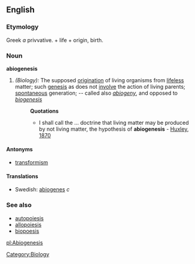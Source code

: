 ==English==
===Etymology===
Greek ''a'' privvative. +  life +  origin, birth.

===Noun===
'''abiogenesis'''

#''(Biology):'' The supposed [[origination]] of living organisms from [[lifeless]] matter; such [[genesis]] as does not [[involve]] the action of living parents; [[spontaneous]] generation; -- called also ''[[abiogeny]]'', and opposed to ''[[biogenesis]]''
#:'''Quotations'''
#:*I shall call the ... doctrine that living matter may be produced by not living matter, the hypothesis of '''abiogenesis''' - [[Huxley, 1870]]

====Antonyms====
*[[transformism]]

====Translations====
*Swedish: [[abiogenes]] ''c''

===See also===
*[[autopoiesis]]
*[[allopoiesis]]
*[[biopoesis]]

[[Category:Biology]]
[[pl:Abiogenesis]]